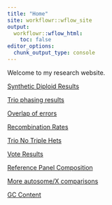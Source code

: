 ```yaml
---
title: "Home"
site: workflowr::wflow_site
output:
  workflowr::wflow_html:
    toc: false
editor_options:
  chunk_output_type: console
---
```


Welcome to my research website.

[Synthetic Diploid Results](synthetic_diploid_results.html)

[Trio phasing results](trio_phasing_results.html)

[Overlap of errors](sd_error_overlap.html)

[Recombination Rates](recombination_rate.html)

[Trio No Triple Hets](trio_no_th.html)

[Vote Results](vote.html)

[Reference Panel Composition](alt_ref_panel.html)

[More autosome/X comparisons](all_autosomes.html)

[GC Content](gc_content.html)
